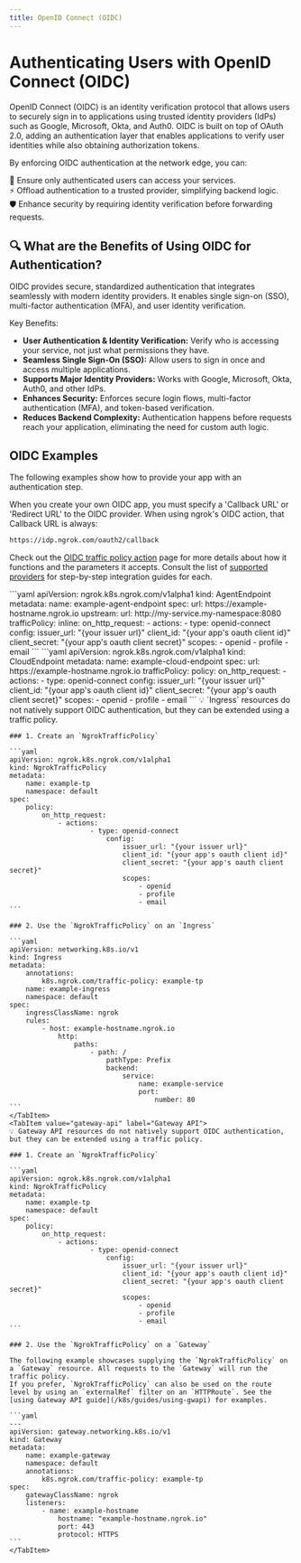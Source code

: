 ```yaml
---
title: OpenID Connect (OIDC)
---
```



# Authenticating Users with OpenID Connect (OIDC)

OpenID Connect (OIDC) is an identity verification protocol that allows users to securely sign in to applications using trusted identity providers (IdPs) such as Google, Microsoft, Okta, and Auth0.
OIDC is built on top of OAuth 2.0, adding an authentication layer that enables applications to verify user identities while also obtaining authorization tokens.

By enforcing OIDC authentication at the network edge, you can:

🔐 Ensure only authenticated users can access your services. <br />
⚡ Offload authentication to a trusted provider, simplifying backend logic. <br />
🛡 Enhance security by requiring identity verification before forwarding requests. <br />

## 🔍 What are the Benefits of Using OIDC for Authentication?

OIDC provides secure, standardized authentication that integrates seamlessly with modern identity providers.
It enables single sign-on (SSO), multi-factor authentication (MFA), and user identity verification.

Key Benefits:

- **User Authentication & Identity Verification:** Verify who is accessing your service, not just what permissions they have.
- **Seamless Single Sign-On (SSO):** Allow users to sign in once and access multiple applications.
- **Supports Major Identity Providers:** Works with Google, Microsoft, Okta, Auth0, and other IdPs.
- **Enhances Security:** Enforces secure login flows, multi-factor authentication (MFA), and token-based verification.
- **Reduces Backend Complexity:** Authentication happens before requests reach your application, eliminating the need for custom auth logic.

## OIDC Examples

The following examples show how to provide your app with an authentication step.

When you create your own OIDC app, you must specify a 'Callback URL' or 'Redirect URL' to the OIDC provider. When using ngrok's OIDC action, that Callback URL is always:

```bash
https://idp.ngrok.com/oauth2/callback
```

Check out the [OIDC traffic policy action](/traffic-policy/actions/oidc/) page for more details about how it functions and the parameters it accepts.
Consult the list of [supported providers](/traffic-policy/actions/oidc/#supported-providers) for step-by-step integration guides for each.

<Tabs groupId="kind" queryString="kind">
	<TabItem value="agent-endpoint" label="AgentEndpoint" default>
	```yaml
	apiVersion: ngrok.k8s.ngrok.com/v1alpha1
	kind: AgentEndpoint
	metadata:
		name: example-agent-endpoint
	spec:
		url: https://example-hostname.ngrok.io
		upstream:
			url: http://my-service.my-namespace:8080
		trafficPolicy:
			inline:
				on_http_request:
					- actions:
							- type: openid-connect
								config:
									issuer_url: "{your issuer url}"
									client_id: "{your app's oauth client id}"
									client_secret: "{your app's oauth client secret}"
									scopes:
										- openid
										- profile
										- email
	```
	</TabItem>
	<TabItem value="cloud-endpoint" label="CloudEndpoint">
	```yaml
	apiVersion: ngrok.k8s.ngrok.com/v1alpha1
	kind: CloudEndpoint
	metadata:
		name: example-cloud-endpoint
	spec:
		url: https://example-hostname.ngrok.io
		trafficPolicy:
			policy:
				on_http_request:
					- actions:
							- type: openid-connect
								config:
									issuer_url: "{your issuer url}"
									client_id: "{your app's oauth client id}"
									client_secret: "{your app's oauth client secret}"
									scopes:
										- openid
										- profile
										- email
	```
	</TabItem>
	<TabItem value="ingress" label="Ingress">
	💡 `Ingress` resources do not natively support OIDC authentication, but they can be extended using a traffic policy.

	### 1. Create an `NgrokTrafficPolicy`

	```yaml
	apiVersion: ngrok.k8s.ngrok.com/v1alpha1
	kind: NgrokTrafficPolicy
	metadata:
		name: example-tp
		namespace: default
	spec:
		policy:
			on_http_request:
				- actions:
						- type: openid-connect
							config:
								issuer_url: "{your issuer url}"
								client_id: "{your app's oauth client id}"
								client_secret: "{your app's oauth client secret}"
								scopes:
									- openid
									- profile
									- email
	```

	### 2. Use the `NgrokTrafficPolicy` on an `Ingress`

	```yaml
	apiVersion: networking.k8s.io/v1
	kind: Ingress
	metadata:
		annotations:
			k8s.ngrok.com/traffic-policy: example-tp
		name: example-ingress
		namespace: default
	spec:
		ingressClassName: ngrok
		rules:
			- host: example-hostname.ngrok.io
				http:
					paths:
						- path: /
							pathType: Prefix
							backend:
								service:
									name: example-service
									port:
										number: 80
	```
	</TabItem>
	<TabItem value="gateway-api" label="Gateway API">
	💡 Gateway API resources do not natively support OIDC authentication, but they can be extended using a traffic policy.

	### 1. Create an `NgrokTrafficPolicy`

	```yaml
	apiVersion: ngrok.k8s.ngrok.com/v1alpha1
	kind: NgrokTrafficPolicy
	metadata:
		name: example-tp
		namespace: default
	spec:
		policy:
			on_http_request:
				- actions:
						- type: openid-connect
							config:
								issuer_url: "{your issuer url}"
								client_id: "{your app's oauth client id}"
								client_secret: "{your app's oauth client secret}"
								scopes:
									- openid
									- profile
									- email
	```

	### 2. Use the `NgrokTrafficPolicy` on a `Gateway`

	The following example showcases supplying the `NgrokTrafficPolicy` on a `Gateway` resource. All requests to the `Gateway` will run the traffic policy.
	If you prefer, `NgrokTrafficPolicy` can also be used on the route level by using an `externalRef` filter on an `HTTPRoute`. See the [using Gateway API guide](/k8s/guides/using-gwapi) for examples.

	```yaml
	---
	apiVersion: gateway.networking.k8s.io/v1
	kind: Gateway
	metadata:
		name: example-gateway
		namespace: default
		annotations:
			k8s.ngrok.com/traffic-policy: example-tp
	spec:
		gatewayClassName: ngrok
		listeners:
			- name: example-hostname
				hostname: "example-hostname.ngrok.io"
				port: 443
				protocol: HTTPS
	```
	</TabItem>
</Tabs>
